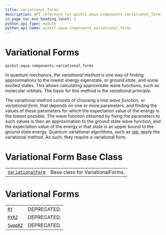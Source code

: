 ```yaml
---
title: variational_forms
description: API reference for qiskit.aqua.components.variational_forms
in_page_toc_min_heading_level: 2
python_api_type: module
python_api_name: qiskit.aqua.components.variational_forms
---
```


<span id="module-qiskit.aqua.components.variational_forms" />

<span id="qiskit-aqua-components-variational-forms" />

<span id="variational-forms-qiskit-aqua-components-variational-forms" />

# Variational Forms

`qiskit.aqua.components.variational_forms`

In quantum mechanics, the *variational method* is one way of finding approximations to the lowest energy eigenstate, or *ground state*, and some excited states. This allows calculating approximate wave functions, such as molecular orbitals. The basis for this method is the *variational principle*.

The variational method consists of choosing a *trial wave function*, or *variational form*, that depends on one or more parameters, and finding the values of these parameters for which the expectation value of the energy is the lowest possible. The wave function obtained by fixing the parameters to such values is then an approximation to the ground state wave function, and the expectation value of the energy in that state is an upper bound to the ground state energy. Quantum variational algorithms, such as [`VQE`](qiskit.aqua.algorithms.VQE "qiskit.aqua.algorithms.VQE"), apply the variational method. As such, they require a variational form.

# Variational Form Base Class

|                                                                                                                                          |                                  |
| ---------------------------------------------------------------------------------------------------------------------------------------- | -------------------------------- |
| [`VariationalForm`](qiskit.aqua.components.variational_forms.VariationalForm "qiskit.aqua.components.variational_forms.VariationalForm") | Base class for VariationalForms. |

# Variational Forms

|                                                                                                               |             |
| ------------------------------------------------------------------------------------------------------------- | ----------- |
| [`RY`](qiskit.aqua.components.variational_forms.RY "qiskit.aqua.components.variational_forms.RY")             | DEPRECATED. |
| [`RYRZ`](qiskit.aqua.components.variational_forms.RYRZ "qiskit.aqua.components.variational_forms.RYRZ")       | DEPRECATED. |
| [`SwapRZ`](qiskit.aqua.components.variational_forms.SwapRZ "qiskit.aqua.components.variational_forms.SwapRZ") | DEPRECATED. |

